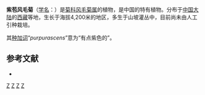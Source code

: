 {{Speciesbox
| genus = Saussurea
| species = purpurascens
| authority = [[陈艺林|Y. L. Chen]], S.Yun Liang & Acta Phytotax.Sin., 1981
}}

'''紫苞风毛菊'''（[[学名|学名]]：{{lang|la|''Saussurea purpurascens''}}）是[[菊科|菊科]][[风毛菊属|风毛菊属]]的植物，是中国的特有植物。分布于[[中国大陆|中国大陆]]的[[西藏|西藏]]等地，生长于海拔4,200米的地区，多生于山坡灌丛中，目前尚未由人工引种栽培。

其[[种加词|种加词]]“''purpurascens''”意为“有点紫色的”。

== 参考文献 ==
<div class="references-small">
* {{cite web| url =http://www.bioinfo.cn/db05/KmzwSpecies.php?action=view&id=5427| title =紫苞风毛菊| work =《中国高等植物数据库全库》| publisher =中国科学院微生物研究所| author =昆明植物研究所| accessdate =2009-02-24| deadurl =yes| archiveurl =https://web.archive.org/web/20160305060919/http://www.bioinfo.cn/db05/KmzwSpecies.php?action=view&id=5427| archivedate =2016-03-05}}
</div>
{{Taxonbar|from=Q15226986}}

[[Category:风毛菊属|Z]]
[[Category:中國特有植物|Z]]
[[Category:西藏植物|Z]]
[[Category:1981年描述的植物|Z]]